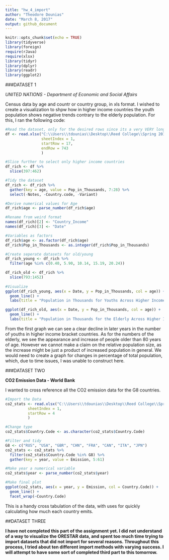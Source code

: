 ```yaml
---
title: "hw_4_import"
author: "Theodore Dounias"
date: "March 8, 2017"
output: github_document
---
```


```r
knitr::opts_chunk$set(echo = TRUE)
library(tidyverse)
library(foreign)
require(rJava)
require(xlsx)
library(tidyr)
library(dplyr)
library(readr)
library(ggplot2)
```

###DATASET 1

*UNITED NATIONS - Department of Economic and Social Affairs*

Census data by age and countr or country group, in xls format. I wished to create a visualization to shpw how in higher income countries the youth population shows negative trends contrary to the elderly population. For this, I ran the following code:
```r
#Read the dataset, only for the desired rows since its a very VERY long one
df <- read.xlsx("C:\\Users\\tdounias\\Desktop\\Reed College\\Spring 2017\\MATH 241\\Repositories\\theodore_dounias\\hw_4_import\\data\\pop_by_age.XLS",
                sheetIndex = 1,
                startRow = 17,
                endRow = 743
                )

#Slice further to select only higher income countries
df_rich <- df %>% 
  slice(397:462)

#Tidy the dataset
df_rich <- df_rich %>%
  gather(key = age, value = Pop_in_Thousands, 7:28) %>%
  select(-Notes, -Country.code, -Variant) 

#Derive numerical values for Age
df_rich$age <- parse_number(df_rich$age)

#Rename from weird format
names(df_rich)[2] <- "Country_Income"
names(df_rich)[3] <- "Date"

#Variables as factors
df_rich$age <- as.factor(df_rich$age)
df_rich$Pop_in_Thousands <- as.integer(df_rich$Pop_in_Thousands)

#Create seperate datasets for old/young
df_rich_young <- df_rich %>%
  filter(age %in% c(0.40, 5.90, 10.14, 15.19, 20.24))

df_rich_old <- df_rich %>%
  slice(793:1452)
  
#Visualize
ggplot(df_rich_young, aes(x = Date, y = Pop_in_Thousands, col = age)) +
  geom_line() +
  labs(title = "Population in Thousands for Youths Across Higher Income Nations, 1950-2015")

ggplot(df_rich_old, aes(x = Date, y = Pop_in_Thousands, col = age)) +
  geom_line() +
  labs(title = "Population in Thousands for the Elderly Across Higher Income Nations, 1950-2015")
```

From the first graph we can see a clear decline in later years in the number of youths in higher income bracket countries. As for the numbers of the elderly, we see the appearance and increase of people older than 80 years of age. However we cannot make a claim on the relative population size, as the increase might be just a product of increased population in general. We would need to create a graph for changes in percentage of total population, which, due to time issues, I was unable to construct here.

###DATASET TWO

**CO2 Emission Data - World Bank**

I wanted to cross reference all the CO2 emission data for the G8 countries.
```r
#Import the Data
co2_stats <- read.xlsx("C:\\Users\\tdounias\\Desktop\\Reed College\\Spring 2017\\MATH 241\\Repositories\\theodore_dounias\\hw_4_import\\data\\CO2_emissions.xls",
          sheetIndex = 1,
          startRow = 4
          )

#Change type
co2_stats$Country.Code <- as.character(co2_stats$Country.Code)

#Filter and tidy
G8 <- c("RUS", "USA", "GBR", "CHN", "FRA", "CAN", "ITA", "JPN")
co2_stats <- co2_stats %>%
  filter(co2_stats$Country.Code %in% G8) %>%
  gather(key = year, value = Emission, 5:61)

#Make year a numerical variable
co2_stats$year <- parse_number(co2_stats$year)

#Make final plot
ggplot(co2_stats, aes(x = year, y = Emission, col = Country.Code)) +
  geom_line() +
  facet_wrap(~Country.Code)
```
This is a handy cross tabulation of the data, with uses for quickly calculating how much each country emits.

##DATASET THREE

**I have not completed this part of the assignment yet. I did not understand of a way to visualize the ORESTAR data, and spent too much time trying to import datasets that did not import for several reasons. Throughout this process, I tried about ten different import methods with varying success. I will attempt to have some sort of completed third part to this tomorrow.**

